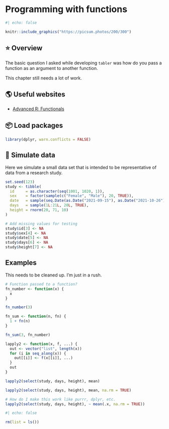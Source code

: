 # Programming with functions {#sec-programming-with-functions}

```r
#| echo: false

knitr::include_graphics("https://picsum.photos/200/300")
```

## ⭐️ Overview

The basic question I asked while developing `tabler` was how do you pass a function as an argument to another function. 

This chapter still needs a lot of work.

## 🌎 Useful websites

* [Advanced R: Functionals](http://adv-r.had.co.nz/Functionals.html)

## 📦 Load packages

```r
library(dplyr, warn.conflicts = FALSE)
```

## 🔢 Simulate data 

Here we simulate a small data set that is intended to be representative of data from a research study.

```r
set.seed(123)
study <- tibble(
  id     = as.character(seq(1001, 1020, 1)),
  sex    = factor(sample(c("Female", "Male"), 20, TRUE)),
  date   = sample(seq.Date(as.Date("2021-09-15"), as.Date("2021-10-26"), "day"), 20, TRUE),
  days   = sample(1L:21L, 20L, TRUE),
  height = rnorm(20, 71, 10)
)

# Add missing values for testing
study$id[3] <- NA
study$sex[4] <- NA
study$date[5] <- NA
study$days[6] <- NA
study$height[7] <- NA
```

## Examples

This needs to be cleaned up. I'm just in a rush.

```r
# Function passed to a function?
fn_number <- function(x) {
  x
}

fn_number(3)

fn_sum <- function(n, fn) {
  1 + fn(n)
}

fn_sum(3, fn_number)
```

```r
lapply2 <- function(x, f, ...) {
  out <- vector("list", length(x))
  for (i in seq_along(x)) {
    out[[i]] <- f(x[[i]], ...)
  }
  out
}

lapply2(select(study, days, height), mean)
```

```r
lapply2(select(study, days, height), mean, na.rm = TRUE)
```

```r
# How do I make this work like purrr, dplyr, etc.
lapply2(select(study, days, height), ~ mean(.x, na.rm = TRUE))
```


<!--
Clean up and add session info
-->

```r
#| echo: false

rm(list = ls())
```


